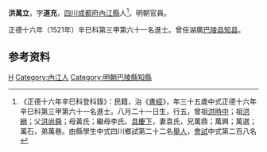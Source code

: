{{明清人物信息框
| 姓名 = 洪萬立
| 原名 =
| 圖片名稱= 
| 圖片大小 =
| 圖片說明 = 
| 最高職務 = 巴陵縣知縣
| 國家 = 大明 
| 爵位 =
| 籍貫 = [[四川|四川]][[成都府|成都府]][[內江縣|內江縣]]
| 族裔 = 
| 旗籍 = 
| 字號 = 
| 諡號 =
| 出生日期 = 八月二十一日
| 出生地點 =
| 逝世日期 = 
| 逝世地點 =
| 墓葬 =
| 配偶 = 袁氏
| 親屬 = 曾祖[[洪時中|洪時中]]，祖[[洪縉|洪縉]]，父[[洪尚舜|洪尚舜]]，母黃氏；繼母李氏
| 出身 =
* 正德十六年辛巳科進士
| 經歷 =
| 著作 =  
*
*
*
}}
'''洪萬立'''{{BD|1487年||1546年||}}，字'''道充'''，[[四川|四川]][[成都府|成都府]][[內江縣|內江縣]]人<ref>《正德十六年辛巳科登科錄》：民籍，治《[[書經|書經]]》，年三十五歲中式正德十六年辛巳科第三甲第六十一名進士。八月二十一日生，行五，曾祖[[洪時中|洪時中]]；祖[[洪縉|洪縉]]；父[[洪尚舜|洪尚舜]]；母黃氏；繼母李氏。[[具慶下|具慶下]]，妻袁氏，兄萬鼎；萬興；萬選；萬石，弟萬巷。由縣學生中式四川鄉試第二十二名[[舉人|舉人]]，[[會試|會試]]中式第二百八名</ref>。明朝官員。

正德十六年（1521年）辛巳科第三甲第六十一名進士。曾任湖廣[[巴陵县|巴陵县]][[知县|知县]]。

== 参考资料 ==
{{reflist}}

{{正德十六年辛巳科殿试金榜}}

{{Authority control}}

{{DEFAULTSORT:Hong洪}}
[[Category:洪姓|H]]
[[Category:內江人|Category:內江人]]
[[Category:明朝巴陵縣知縣|Category:明朝巴陵縣知縣]]


{{明朝官员小作品}}